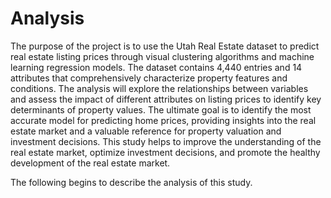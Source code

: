 # Analysis 

The purpose of the project is to use the Utah Real Estate dataset to predict real estate listing prices through visual clustering algorithms and machine learning regression models. The dataset contains 4,440 entries and 14 attributes that comprehensively characterize property features and conditions. The analysis will explore the relationships between variables and assess the impact of different attributes on listing prices to identify key determinants of property values. The ultimate goal is to identify the most accurate model for predicting home prices, providing insights into the real estate market and a valuable reference for property valuation and investment decisions. This study helps to improve the understanding of the real estate market, optimize investment decisions, and promote the healthy development of the real estate market.

The following begins to describe the analysis of this study.